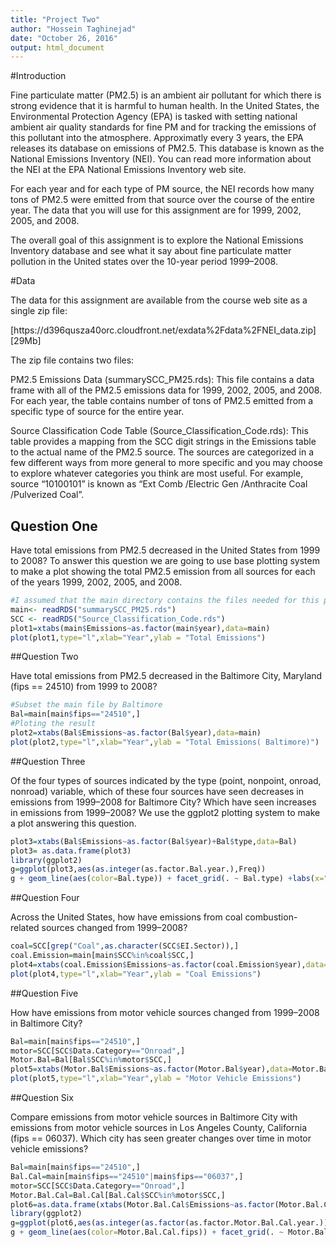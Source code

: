 ---
title: "Project Two"
author: "Hossein Taghinejad"
date: "October 26, 2016"
output: html_document
---

#Introduction

Fine particulate matter (PM2.5) is an ambient air pollutant for which there is strong evidence that it is harmful to human health. In the United States, the Environmental Protection Agency (EPA) is tasked with setting national ambient air quality standards for fine PM and for tracking the emissions of this pollutant into the atmosphere. Approximatly every 3 years, the EPA releases its database on emissions of PM2.5. This database is known as the National Emissions Inventory (NEI). You can read more information about the NEI at the EPA National Emissions Inventory web site.

For each year and for each type of PM source, the NEI records how many tons of PM2.5 were emitted from that source over the course of the entire year. The data that you will use for this assignment are for 1999, 2002, 2005, and 2008.   

The overall goal of this assignment is to explore the National Emissions Inventory database and see what it say about fine particulate matter pollution in the United states over the 10-year period 1999–2008. 

#Data   


The data for this assignment are available from the course web site as a single zip file:

[https://d396qusza40orc.cloudfront.net/exdata%2Fdata%2FNEI_data.zip] [29Mb]     

The zip file contains two files:     

PM2.5 Emissions Data (summarySCC_PM25.rds): This file contains a data frame with all of the PM2.5 emissions data for 1999, 2002, 2005, and 2008. For each year, the table contains number of tons of PM2.5 emitted from a specific type of source for the entire year.    

Source Classification Code Table (Source_Classification_Code.rds): This table provides a mapping from the SCC digit strings in the Emissions table to the actual name of the PM2.5 source. The sources are categorized in a few different ways from more general to more specific and you may choose to explore whatever categories you think are most useful. For example, source “10100101” is known as “Ext Comb /Electric Gen /Anthracite Coal /Pulverized Coal”.    

## Question One   

Have total emissions from PM2.5 decreased in the United States from 1999 to 2008? To answer this question we are going to use base plotting system to make a plot showing the total PM2.5 emission from all sources for each of the years 1999, 2002, 2005, and 2008.   

```{r}
#I assumed that the main directory contains the files needed for this project
main<- readRDS("summarySCC_PM25.rds")
SCC <- readRDS("Source_Classification_Code.rds")
plot1=xtabs(main$Emissions~as.factor(main$year),data=main)
plot(plot1,type="l",xlab="Year",ylab = "Total Emissions")
```
##Question Two   

Have total emissions from PM2.5 decreased in the Baltimore City, Maryland (fips == 24510) from 1999 to 2008?

```{r}
#Subset the main file by Baltimore
Bal=main[main$fips=="24510",]
#Ploting the result
plot2=xtabs(Bal$Emissions~as.factor(Bal$year),data=main)
plot(plot2,type="l",xlab="Year",ylab = "Total Emissions( Baltimore)")
```

##Question Three

Of the four types of sources indicated by the type (point, nonpoint, onroad, nonroad) variable, which of these four sources have seen decreases in emissions from 1999–2008 for Baltimore City? Which have seen increases in emissions from 1999–2008? We use the ggplot2 plotting system to make a plot answering this question.

```{r}
plot3=xtabs(Bal$Emissions~as.factor(Bal$year)+Bal$type,data=Bal)
plot3= as.data.frame(plot3)
library(ggplot2)
g=ggplot(plot3,aes(as.integer(as.factor.Bal.year.),Freq))
g + geom_line(aes(color=Bal.type)) + facet_grid(. ~ Bal.type) +labs(x="Year",y="Total Emission( Baltimore)")+scale_x_continuous(labels=c("1999","2002","2005","2008"))+theme(axis.text.x=element_text(angle=90))
```

##Question Four   

Across the United States, how have emissions from coal combustion-related sources changed from 1999–2008?

```{r}
coal=SCC[grep("Coal",as.character(SCC$EI.Sector)),]
coal.Emission=main[main$SCC%in%coal$SCC,]
plot4=xtabs(coal.Emission$Emissions~as.factor(coal.Emission$year),data=coal.Emission)
plot(plot4,type="l",xlab="Year",ylab = "Coal Emissions")
```

##Question Five   

How have emissions from motor vehicle sources changed from 1999–2008 in Baltimore City?

```{r}
Bal=main[main$fips=="24510",]
motor=SCC[SCC$Data.Category=="Onroad",]
Motor.Bal=Bal[Bal$SCC%in%motor$SCC,]
plot5=xtabs(Motor.Bal$Emissions~as.factor(Motor.Bal$year),data=Motor.Bal)
plot(plot5,type="l",xlab="Year",ylab = "Motor Vehicle Emissions")
```

##Question Six  

Compare emissions from motor vehicle sources in Baltimore City with emissions from motor vehicle sources in Los Angeles County, California (fips == 06037). Which city has seen greater changes over time in motor vehicle emissions?

```{r}
Bal=main[main$fips=="24510",]
Bal.Cal=main[main$fips=="24510"|main$fips=="06037",]
motor=SCC[SCC$Data.Category=="Onroad",]
Motor.Bal.Cal=Bal.Cal[Bal.Cal$SCC%in%motor$SCC,]
plot6=as.data.frame(xtabs(Motor.Bal.Cal$Emissions~as.factor(Motor.Bal.Cal$year)+Motor.Bal.Cal$fips,data=Motor.Bal.Cal))
library(ggplot2)
g=ggplot(plot6,aes(as.integer(as.factor(as.factor.Motor.Bal.Cal.year.)),Freq))
g + geom_line(aes(color=Motor.Bal.Cal.fips)) + facet_grid(. ~ Motor.Bal.Cal.fips) +labs(x="Year",y="Vehicle Emmision")+scale_x_continuous(labels=c("1999","2002","2005","2008"))+theme(axis.text.x=element_text(angle=90))
```
